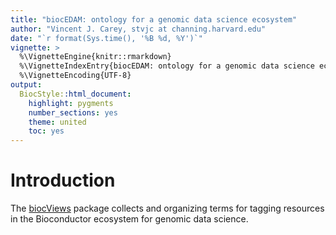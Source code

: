 ```yaml
---
title: "biocEDAM: ontology for a genomic data science ecosystem"
author: "Vincent J. Carey, stvjc at channing.harvard.edu"
date: "`r format(Sys.time(), '%B %d, %Y')`"
vignette: >
  %\VignetteEngine{knitr::rmarkdown}
  %\VignetteIndexEntry{biocEDAM: ontology for a genomic data science ecosystem}
  %\VignetteEncoding{UTF-8}
output:
  BiocStyle::html_document:
    highlight: pygments
    number_sections: yes
    theme: united
    toc: yes
---
```


# Introduction

The [biocViews](https://bioconductor.org/packages/biocViews) package
collects and organizing terms for tagging
resources in the Bioconductor ecosystem for
genomic data science.